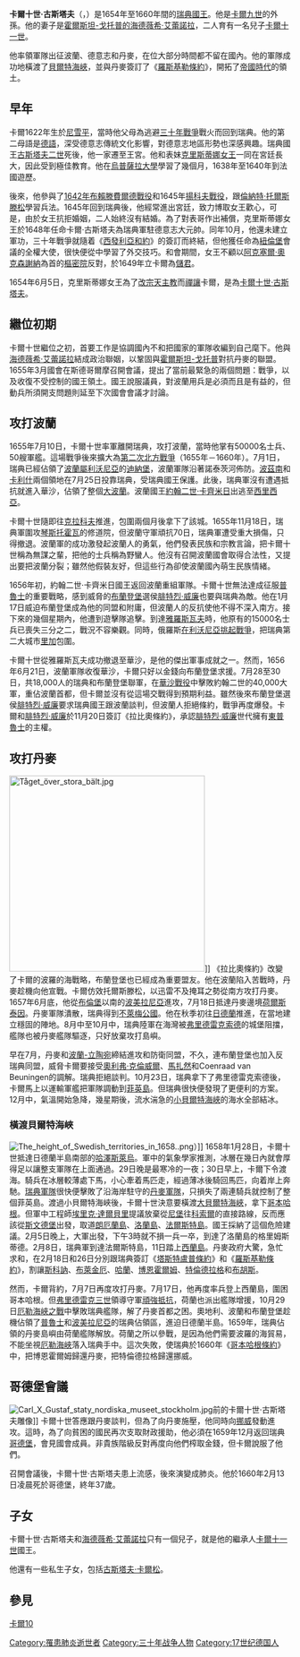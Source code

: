 {{Infobox royalty 
| name         = 卡爾十世·古斯塔夫
| image        = [[File:Sébastien_Bourdons-Karl_X_Gustav.jpg|200px]]
| succession   = [[瑞典君主列表|瑞典國王]]
| reign        = 1654年6月6日-1660年2月13日（{{age in years and days|1654|6|6|1660|2|13|age=no}}）
| coronation   = 1654年6月6日
| predecessor  = [[克里斯蒂娜女王|克里斯蒂娜]]
| successor    = [[卡爾十一世|卡爾十一世]]
| birth_date   = {{birth date|1622|11|8}}
| birth_place  = [[瑞典|瑞典]][[尼雪平城堡|尼雪平城堡]]
| death_date   = {{death date and age|1660|2|13|1622|11|8}}
| death_place  = [[瑞典|瑞典]][[哥德堡|哥德堡]]
| burial_place = [[斯德哥爾摩|斯德哥爾摩]][[騎士島教堂|騎士島教堂]]
| spouse       = [[海德薇希·艾蕾諾拉_(霍爾斯坦-戈托普)|海德薇希·艾蕾諾拉]]
| issue        = [[卡爾十一世|卡爾十一世]]
| house        = [[普法爾茨-茨魏布呂肯王朝|普法爾茨-茨魏布呂肯王朝]]
| father       = [[約翰·卡西米爾_(普法爾茨-茨魏布呂肯-克萊堡)|約翰·卡西米爾]]
| mother       = [[卡塔里娜·瓦薩|卡塔里娜·瓦薩]]
}}

'''卡爾十世·古斯塔夫'''（{{lang|sv|Karl X Gustav}}，{{bd|1622年|11月8日|1660年|2月13日}}）是1654年至1660年間的[[瑞典君主列表|瑞典國王]]。他是[[卡爾九世|卡爾九世]]的外孫。他的妻子是[[海德薇希·艾蕾諾拉_(霍爾斯坦-戈托普)|霍爾斯坦-戈托普的海德薇希·艾蕾諾拉]]，二人育有一名兒子[[卡爾十一世|卡爾十一世]]。

他率領軍隊出征波蘭、德意志和丹麥，在位大部分時間都不留在國內。他的軍隊成功地橫渡了[[貝爾特海峽|貝爾特海峽]]，並與丹麥簽訂了《[[羅斯基勒條約|羅斯基勒條約]]》，開拓了[[瑞典帝國|帝國時代]]的領土。

==早年==
卡爾1622年生於[[尼雪平|尼雪平]]，當時他父母為逃避[[三十年戰爭|三十年戰爭]]戰火而回到瑞典。他的第二母語是[[德語|德語]]，深受德意志傳統文化影響，對德意志地區形勢也深感興趣。瑞典國王[[古斯塔夫二世|古斯塔夫二世]]死後，他一家遷至王宮。他和表妹[[克里斯蒂娜女王|克里斯蒂娜女王]]一同在宮廷長大，因此受到極佳教育。他在[[烏普薩拉大學|烏普薩拉大學]]學習了幾個月，1638年至1640年到法國遊歷。

後來，他參與了[[布賴滕費爾德戰役_(1642年)|1642年布賴滕費爾德戰役]]和1645年[[揚科夫戰役|揚科夫戰役]]，跟[[倫納特·托爾斯滕松|倫納特·托爾斯滕松]]學習兵法。1645年回到瑞典後，他經常進出宮廷，致力博取女王歡心，可是，由於女王抗拒婚姻，二人始終沒有結婚。為了對表哥作出補償，克里斯蒂娜女王於1648年任命卡爾·古斯塔夫為瑞典軍駐德意志大元帥。同年10月，他還未建立軍功，三十年戰爭就隨着《[[西發利亞和約|西發利亞和約]]》的簽訂而終結，但他獲任命為[[紐倫堡|紐倫堡]]會議的全權大使，很快便從中學習了外交技巧。和會期間，女王不顧以[[阿克塞爾·奧克森謝納|阿克塞爾·奧克森謝納]]為首的[[樞密院|樞密院]]反對，於1649年立卡爾為[[儲君|儲君]]。

1654年6月5日，克里斯蒂娜女王為了[[改宗|改宗]][[天主教|天主教]]而[[禪讓|禪讓]]卡爾，是為[[卡爾十世·古斯塔夫|卡爾十世·古斯塔夫]]。

==繼位初期==
卡爾十世繼位之初，首要工作是協調國內不和把國家的軍隊收編到自己麾下。他與[[海德薇希·艾蕾諾拉_(霍爾斯坦-戈托普)|海德薇希·艾蕾諾拉]]結成政治聯姻，以鞏固與[[霍爾斯坦-戈托普王朝|霍爾斯坦-戈托普]]對抗丹麥的聯盟。1655年3月國會在斯德哥爾摩召開會議，提出了當前最緊急的兩個問題：戰爭，以及收復不受控制的國王領土。國王說服議員，對波蘭用兵是必須而且是有益的，但動兵所須開支問題則延至下次國會會議才討論。

==攻打波蘭==
1655年7月10日，卡爾十世率軍離開瑞典，攻打波蘭，當時他掌有50000名士兵、50艘軍艦。這場戰爭後來擴大為[[第二次北方戰爭|第二次北方戰爭]]（1655年－1660年）。7月1日，瑞典已經佔領了[[利沃尼亞公國|波蘭屬利沃尼亞]]的[[陶格夫匹爾斯|迪納堡]]，波蘭軍隊沿著諾泰茨河佈防。[[波茲南|波茲南]]和[[卡利什|卡利什]]兩個領地在7月25日投靠瑞典，受瑞典國王保護。此後，瑞典軍沒有遭遇抵抗就進入華沙，佔領了整個[[大波蘭|大波蘭]]。波蘭國王[[約翰二世·卡齊米日|約翰二世·卡齊米日]]出逃至[[西里西亞|西里西亞]]。

卡爾十世隨即往[[克拉科夫|克拉科夫]]推進，包圍兩個月後拿下了該城。1655年11月18日，瑞典軍圍攻[[琴斯托霍瓦|琴斯托霍瓦]]的修道院，但波蘭守軍頑抗70日，瑞典軍遭受重大損傷，只得撤退。波蘭軍的成功激發起波蘭人的勇氣，他們發表民族和宗教言論，把卡爾十世稱為無謀之輩，把他的士兵稱為野蠻人。他沒有召開波蘭國會取得合法性，又提出要把波蘭分裂；雖然他假裝友好，但這些行為卻使波蘭國內萌生民族情緒。

1656年初，約翰二世·卡齊米日國王返回波蘭重組軍隊。卡爾十世無法達成征服[[普魯士|普魯士]]的重要戰略，感到威脅的[[布蘭登堡|布蘭登堡]]選侯[[腓特烈·威廉_(布蘭登堡)|腓特烈·威廉]]也要與瑞典為敵。他在1月17日威迫布蘭登堡成為他的同盟和附庸，但波蘭人的反抗使他不得不深入南方。接下來的幾個星期內，他遭到遊擊隊追擊。到達[[雅羅斯瓦夫|雅羅斯瓦夫]]時，他原有的15000名士兵已喪失三分之二，戰況不容樂觀。同時，俄羅斯[[瑞俄戰爭_(1656年至1658年)|在利沃尼亞挑起戰爭]]，把瑞典第二大城市[[里加|里加]]包圍。

卡爾十世從雅羅斯瓦夫成功撤退至華沙，是他的傑出軍事成就之一。然而，1656年6月21日，波蘭軍隊收復華沙，卡爾只好以金錢向布蘭登堡求援。7月28至30日，共18,000人的瑞典和布蘭登堡聯軍，在[[華沙戰役_(1656年)|華沙戰役]]中擊敗約翰二世的40,000大軍，重佔波蘭首都，但卡爾並沒有從這場交戰得到預期利益。雖然後來布蘭登堡選侯[[腓特烈·威廉_(布蘭登堡)|腓特烈·威廉]]要求瑞典國王跟波蘭談判，但波蘭人拒絕條約，戰爭再度爆發。卡爾和[[腓特烈·威廉_(布蘭登堡)|腓特烈·威廉]]於11月20日簽訂《拉比奧條約》，承認[[腓特烈·威廉_(布蘭登堡)|腓特烈·威廉]]世代擁有[[東普魯士|東普魯士]]的主權。

==攻打丹麥==
[[Image:Tåget_över_stora_bält.jpg|350px]]]]
《拉比奧條約》改變了卡爾的波羅的海戰略，布蘭登堡也已經成為重要盟友。他在波蘭陷入苦戰時，丹麥趁機向他宣戰。卡爾仿效托爾斯滕松，以迅雷不及掩耳之勢從南方攻打丹麥。1657年6月底，他從[[比得哥什|布倫堡]]以南的[[波美拉尼亞|波美拉尼亞]]進攻，7月18日抵達丹麥邊境[[荷爾斯泰因|荷爾斯泰因]]。丹麥軍隊潰散，瑞典得到[[不萊梅公國|不萊梅公國]]。他在秋季初往[[日德蘭|日德蘭]]推進，在當地建立穩固的陣地。8月中至10月中，瑞典陸軍在海灣被[[弗里德里西亞|弗里德雷克索德]]的城堡阻擋，艦隊也被丹麥艦隊驅逐，只好放棄攻打島嶼。

早在7月，丹麥和[[波蘭立陶宛聯邦|波蘭-立陶宛]]締結進攻和防衛同盟，不久，連布蘭登堡也加入反瑞典同盟，威脅卡爾要接受[[奧利弗·克倫威爾|奧利弗·克倫威爾]]、[[馬扎然|馬扎然]]和Coenraad van Beuningen的調解。瑞典拒絕談判。10月23日，瑞典拿下了弗里德雷克索德後，卡爾馬上以運輸軍艦把軍隊調動到[[菲英島|菲英島]]。但瑞典很快便發現了更便利的方案。12月中，氣溫開始急降，幾星期後，流水湍急的[[小貝爾特海峽|小貝爾特海峽]]的海水全部結冰。

===橫渡貝爾特海峽===
[[File:The_height_of_Swedish_territories_in_1658..png|thumb]]）]]
1658年1月28日，卡爾十世抵達日德蘭半島南部的[[哈澤斯萊烏|哈澤斯萊烏]]。軍中的氣象學家推測，冰層在幾日內就會厚得足以讓整支軍隊在上面通過。29日晚是最寒冷的一夜；30日早上，卡爾下令渡海。騎兵在冰層較薄處下馬，小心牽着馬匹走，經過薄冰後騎回馬匹，向着岸上奔馳。[[瑞典軍隊|瑞典軍隊]]很快便擊敗了沿海岸駐守的[[丹麥軍隊|丹麥軍隊]]，只損失了兩連騎兵就控制了整個菲英島。渡過小貝爾特海峽後，卡爾十世決意要橫渡[[大貝爾特海峽|大貝爾特海峽]]，拿下[[哥本哈根|哥本哈根]]。但軍中工程師[[埃里克·達爾貝里|埃里克·達爾貝里]]提議放棄從[[尼堡|尼堡]]往[[科索爾|科索爾]]的直接路線，反而應該從[[斯文德堡|斯文德堡]]出發，取道[[朗厄蘭島|朗厄蘭島]]、[[洛蘭島|洛蘭島]]、[[法爾斯特島|法爾斯特島]]。國王採納了這個危險建議。2月5日晚上，大軍出發，下午3時就不損一兵一卒，到達了洛蘭島的格里姆斯蒂德。2月8日，瑞典軍到達法爾斯特島，11日踏上[[西蘭島|西蘭島]]。丹麥政府大驚，急忙求和，在2月18日和26日分別跟瑞典簽訂《[[塔斯特盧普條約|塔斯特盧普條約]]》和《[[羅斯基勒條約|羅斯基勒條約]]》，割讓[[斯科訥|斯科訥]]、[[布萊金厄|布萊金厄]]、[[哈蘭|哈蘭]]、[[博恩霍爾姆島|博恩霍爾姆]]、[[特倫德拉格|特倫德拉格]]和[[布胡斯|布胡斯]]。

然而，卡爾背約，7月7日再度攻打丹麥。7月17日，他再度率兵登上西蘭島，圍困哥本哈根。但[[弗雷德里克三世_(丹麦)|弗里德雷克三世]]領導守軍[[哥本哈根戰役_(1658年)|頑強抵抗]]，荷蘭也派出艦隊增援，10月29日[[厄勒海峽之戰|厄勒海峽之戰]]中擊敗瑞典艦隊，解了丹麥首都之困。奧地利、波蘭和布蘭登堡趁機佔領了[[普魯士|普魯士]]和[[波美拉尼亞|波美拉尼亞]]的瑞典佔領區，進迫日德蘭半島。1659年，瑞典佔領的丹麥島嶼由荷蘭艦隊解放。荷蘭之所以參戰，是因為他們需要波羅的海貿易，不能坐視[[厄勒海峽|厄勒海峽]]落入瑞典手中。這次失敗，使瑞典於1660年《[[哥本哈根條約|哥本哈根條約]]》中，把博恩霍爾姆歸還丹麥，把特倫德拉格歸還挪威。

{{clr}}

==哥德堡會議==
[[File:Carl_X_Gustaf_staty_nordiska_museet_stockholm.jpg|thumb]]前的卡爾十世·古斯塔夫雕像]]
卡爾十世答應跟丹麥談判，但為了向丹麥施壓，他同時向[[挪威|挪威]]發動進攻。這時，為了向貧困的國民再次支取財政援助，他必須在1659年12月返回瑞典[[哥德堡|哥德堡]]，會見國會成員。非貴族階級反對再度向他們榨取金錢，但卡爾說服了他們。

召開會議後，卡爾十世·古斯塔夫患上流感，後來演變成肺炎。他於1660年2月13日凌晨死於哥德堡，終年37歲。

==子女==
卡爾十世·古斯塔夫和[[海德薇希·艾蕾諾拉_(霍爾斯坦-戈托普)|海德薇希·艾蕾諾拉]]只有一個兒子，就是他的繼承人[[卡爾十一世|卡爾十一世]]國王。

他還有一些私生子女，包括[[古斯塔夫·卡爾松|古斯塔夫·卡爾松]]。

==參見==
{{commons|Kung Karl X Gustav av Sverige}}
{{reflist}}

{{S-start}}
{{s-hou|[[普法爾茨-茨魏布呂肯王朝|普法爾茨-茨魏布呂肯王朝]]|1622年|11月8日|1660年|2月13日|[[維特爾斯巴赫王朝|維特爾斯巴赫王朝]]}}
{{s-reg|}}
{{s-before|[[克里斯蒂娜女王|克里斯蒂娜]]}}
{{s-title|[[瑞典國王|瑞典國王]]|1654年－1660年}}
{{s-after|[[卡爾十一世|卡爾十一世]]}}
{{end box}}

{{瑞典君主}}

{{DEFAULTSORT: Karl X Gustav}}
[[分類:瑞典君主|卡爾10]]
{{Authority control}}
[[Category:罹患肺炎逝世者|Category:罹患肺炎逝世者]]
[[Category:三十年战争人物|Category:三十年战争人物]]
[[Category:17世纪德国人|Category:17世纪德国人]]
